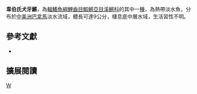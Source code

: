{{Speciesbox 
| taxon = Cynodonichthys weberi
| status = NE
| status_system = IUCN3.1
| authority = [[Huber|Huber]], 1992
| synonyms = *''Rivulus weberi, Huber, 1992''
}}
'''韋伯氏犬牙鱂'''，為[[輻鰭魚綱|輻鰭魚綱]][[鯉齒目|鯉齒目]][[鰕鱂亞目|鰕鱂亞目]][[溪鱂科|溪鱂科]]的其中一[[種|種]]，為熱帶淡水魚，分布於[[中美洲|中美洲]][[巴拿馬|巴拿馬]]淡水流域，體長可達9公分，棲息底中層水域，生活習性不明。

== 參考文獻 ==
*{{FishBase_species|genus=Cynodonichthys|species=weberi|year=2014|month=8}}

== 擴展閱讀 ==
{{refbegin}}
{{wikispecies-inline|Cynodonichthys weberi|韋伯氏犬牙鱂}}
{{refend}}
{{Taxonbar|from=Q13422869}}

[[Category:犬牙鱂屬|W]]


{{魚類小作品}}